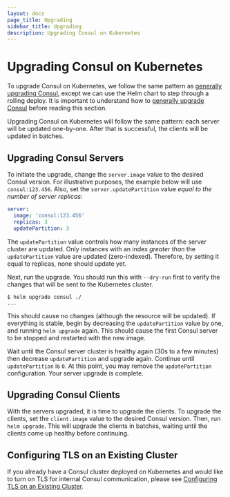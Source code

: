 ```yaml
---
layout: docs
page_title: Upgrading
sidebar_title: Upgrading
description: Upgrading Consul on Kubernetes
---
```


# Upgrading Consul on Kubernetes

To upgrade Consul on Kubernetes, we follow the same pattern as
[generally upgrading Consul](/docs/upgrading), except we can use
the Helm chart to step through a rolling deploy. It is important to understand
how to [generally upgrade Consul](/docs/upgrading) before reading this
section.

Upgrading Consul on Kubernetes will follow the same pattern: each server
will be updated one-by-one. After that is successful, the clients will
be updated in batches.

## Upgrading Consul Servers

To initiate the upgrade, change the `server.image` value to the
desired Consul version. For illustrative purposes, the example below will
use `consul:123.456`. Also, set the `server.updatePartition` value
_equal to the number of server replicas_:

```yaml
server:
  image: 'consul:123.456'
  replicas: 3
  updatePartition: 3
```

The `updatePartition` value controls how many instances of the server
cluster are updated. Only instances with an index _greater than_ the
`updatePartition` value are updated (zero-indexed). Therefore, by setting
it equal to replicas, none should update yet.

Next, run the upgrade. You should run this with `--dry-run` first to verify
the changes that will be sent to the Kubernetes cluster.

```
$ helm upgrade consul ./
...
```

This should cause no changes (although the resource will be updated). If
everything is stable, begin by decreasing the `updatePartition` value by one,
and running `helm upgrade` again. This should cause the first Consul server
to be stopped and restarted with the new image.

Wait until the Consul server cluster is healthy again (30s to a few minutes)
then decrease `updatePartition` and upgrade again. Continue until
`updatePartition` is `0`. At this point, you may remove the
`updatePartition` configuration. Your server upgrade is complete.

## Upgrading Consul Clients

With the servers upgraded, it is time to upgrade the clients. To upgrade
the clients, set the `client.image` value to the desired Consul version.
Then, run `helm upgrade`. This will upgrade the clients in batches, waiting
until the clients come up healthy before continuing.

## Configuring TLS on an Existing Cluster

If you already have a Consul cluster deployed on Kubernetes and
would like to turn on TLS for internal Consul communication,
please see
[Configuring TLS on an Existing Cluster](/docs/k8s/operations/tls-on-existing-cluster).

